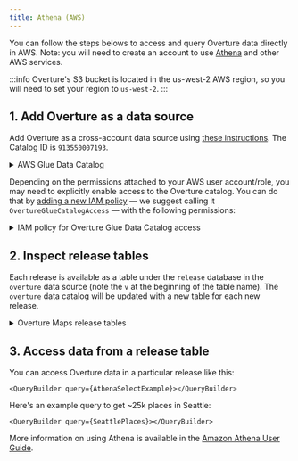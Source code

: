 ```yaml
---
title: Athena (AWS)
---
```



You can follow the steps belows to access and query Overture data directly in AWS. Note: you will need to create an account to use [Athena](https://aws.amazon.com/athena/) and other AWS services.

:::info
   Overture's S3 bucket is located in the us-west-2 AWS region, so you will need to set your region to `us-west-2`.
:::


## 1. Add Overture as a data source

Add Overture as a cross-account data source using [these instructions](https://docs.aws.amazon.com/athena/latest/ug/data-sources-glue-cross-account.html). The Catalog ID is `913550007193`.

  <details>
        <summary>AWS Glue Data Catalog</summary>
        <div>
            ![AWS Glue Catalog](/img/getting-data/aws-glue-data-catalog-values.png)
        </div>
    </details>


Depending on the permissions attached to your AWS user account/role, you may need to explicitly enable access to the Overture catalog. You can do that by [adding a new IAM policy](https://console.aws.amazon.com/iam/home?#/policies?type=customer) &mdash; we suggest calling it `OvertureGlueCatalogAccess` &mdash; with the following permissions:

<details>
  <summary>IAM policy for Overture Glue Data Catalog access</summary>
  <div>
```json
{
  "Version": "2012-10-17",
  "Statement": [
    {
      "Effect": "Allow",
      "Action": [
        "glue:GetTable*",
        "glue:GetDatabase*",
        "glue:GetPartition*"
      ],
      "Resource": [
        "arn:aws:glue:us-west-2:913550007193:catalog",
        "arn:aws:glue:us-west-2:913550007193:database/release",
        "arn:aws:glue:us-west-2:913550007193:table/*"
      ]
    }
  ]
}
```
  </div>
</details>



## 2. Inspect release tables

Each release is available as a table under the `release` database in the `overture` data source (note the `v` at the beginning of the table name). The `overture` data catalog will be updated with a new table for each new release.

 <details>
        <summary>Overture Maps release tables</summary>
        <div>
            ![Release Tables](/img/getting-data/overture-release-tables.png)
        </div>
    </details>


## 3. Access data from a release table

You can access Overture data in a particular release like this:

    <QueryBuilder query={AthenaSelectExample}></QueryBuilder>

 Here's an example query to get ~25k places in Seattle:

    <QueryBuilder query={SeattlePlaces}></QueryBuilder>

More information on using Athena is available in the [Amazon Athena User Guide](https://docs.aws.amazon.com/athena/latest/ug/what-is.html).

<!--- ## Optional

### Add the table directly using the DDL

If you prefer to create the table in your own data catalog, you can run the complete DDL query in the Athena Query Console. This will create tables in your AWS account's data catalog pointing directly to data hosted on Overture's S3 bucket.

<details>
    <summary>DDL query statement</summary>
    <div>
        <QueryBuilder query={CreateAthenaTable}></QueryBuilder>
    </div>
</details>

After you run the set-up query, you can load the partitions by running `MSCK REPAIR TABLE overture` or choosing "Load Partitions" from the table options menu.


### Add a policy in your data catalog settings

If you want to share this catalog with other users and accounts, you'll need to add a policy enabling cross-account Glue catalog access. To do so, navigate to the [data catalog settings](https://console.aws.amazon.com/glue/home#/v2/security/settings) and add a catalog policy that looks this:

<details>
  <summary>Policy for sharing Overture Maps catalog</summary>
  <div>

```json
{
  "Version": "2012-10-17",
  "Statement": [
    {
      "Effect": "Allow",
      "Principal": "*",
      "Action": [
        "glue:GetTable*",
        "glue:GetDatabase*",
        "glue:GetPartition*"
      ],
      "Resource": [
        "arn:aws:glue:<region>:<account id>:catalog",
        "arn:aws:glue:<region>:<account id>:database/release",
        "arn:aws:glue:<region>:<account id>:table/*"
      ]
    }
  ]
}
```
`release` is the name of the database containing Overture tables.
</div>
</details>
-->
